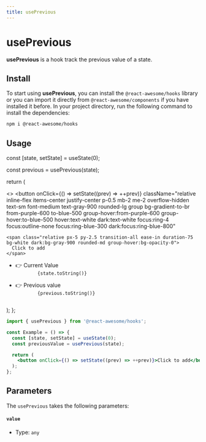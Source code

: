 ```yaml
---
title: usePrevious
---
```


# usePrevious

**usePrevious** is a hook track the previous value of a state.

## Install

To start using **usePrevious**, you can install the `@react-awesome/hooks` library or you can import it directly from `@react-awesome/components` if you have installed it before. In your project directory, run
the following command to install the dependencies:

```sh npm2yarn
npm i @react-awesome/hooks
```

## Usage


  const [state, setState] = useState(0);

const previous = usePrevious(state);

return (

<>
  <button
    onClick={() => setState((prev) => ++prev)}
    className="relative inline-flex items-center justify-center p-0.5 mb-2 me-2 overflow-hidden text-sm font-medium text-gray-900 rounded-lg group bg-gradient-to-br from-purple-600 to-blue-500 group-hover:from-purple-600 group-hover:to-blue-500 hover:text-white dark:text-white focus:ring-4 focus:outline-none focus:ring-blue-300 dark:focus:ring-blue-800"
  >
    <span class="relative px-5 py-2.5 transition-all ease-in duration-75 bg-white dark:bg-gray-900 rounded-md group-hover:bg-opacity-0">
      Click to add
    </span>
  </button>
  <ul className="mt-2">
    <li>
      <span className="font-medium">👉 Current Value</span>
      <code className="ml-2 nx-border-black nx-border-opacity-[0.04] nx-bg-opacity-[0.03] nx-bg-black nx-break-words nx-rounded-md nx-border nx-py-0.5 nx-px-[.25em] nx-text-[.9em] dark:nx-border-white/10 dark:nx-bg-white/10">
        {state.toString()}
      </code>
    </li>
    <li>
      <span className="font-medium">👉 Previous value</span>
      <code className="ml-2 nx-border-black nx-border-opacity-[0.04] nx-bg-opacity-[0.03] nx-bg-black nx-break-words nx-rounded-md nx-border nx-py-0.5 nx-px-[.25em] nx-text-[.9em] dark:nx-border-white/10 dark:nx-bg-white/10">
        {previous.toString()}
      </code>
    </li>
  </ul>
</>
); };

<Container>
  <Example />
</Container>

```jsx
import { usePrevious } from '@react-awesome/hooks';

const Example = () => {
  const [state, setState] = useState(0);
  const previousValue = usePrevious(state);

  return (
    <button onClick={() => setState((prev) => ++prev)}>Click to add</button>
  );
};
```

## Parameters

The `usePrevious` takes the following parameters:

#### `value`

- Type: `any`
